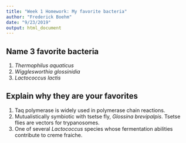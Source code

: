 ```yaml
---
title: "Week 1 Homework: My favorite bacteria"
author: "Frederick Boehm"
date: "9/23/2019"
output: html_document
---
```


## Name 3 favorite bacteria

1. *Thermophilus aquaticus* 
1. *Wigglesworthia glossinidia*
1. *Lactococcus lactis*


## Explain why they are your favorites

1. Taq polymerase is widely used in polymerase chain reactions.
1. Mutualistically symbiotic with tsetse fly, *Glossina brevipalpis*. Tsetse flies are vectors for trypanosomes.
1. One of several *Lactococcus* species whose fermentation abilities contribute to creme fraiche.

